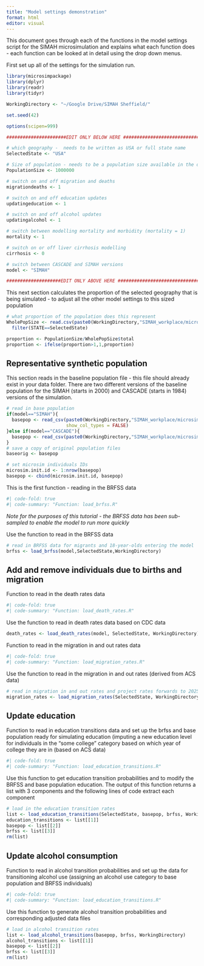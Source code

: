 ```yaml
---
title: "Model settings demonstration"
format: html
editor: visual
---
```


This document goes through each of the functions in the model settings script for the SIMAH microsimulation and explains what each function does - each function can be looked at in detail using the drop down menus.

First set up all of the settings for the simulation run.

```r
library(microsimpackage)
library(dplyr)
library(readr)
library(tidyr)

WorkingDirectory <- "~/Google Drive/SIMAH Sheffield/"

set.seed(42)

options(scipen=999)

######################EDIT ONLY BELOW HERE ##################################################

# which geography -  needs to be written as USA or full state name 
SelectedState <- "USA"

# Size of population - needs to be a population size available in the data folder
PopulationSize <- 1000000

# switch on and off migration and deaths
migrationdeaths <- 1

# switch on and off education updates
updatingeducation <- 1

# switch on and off alcohol updates
updatingalcohol <- 1

# switch between modelling mortality and morbidity (mortality = 1)
mortality <- 1

# switch on or off liver cirrhosis modelling
cirrhosis <- 0

# switch between CASCADE and SIMAH versions
model <- "SIMAH"

####################EDIT ONLY ABOVE HERE ##################################################

```

This next section calculates the proportion of the selected geography that is being simulated - to adjust all the other model settings to this sized population

```r
# what proportion of the population does this represent
WholePopSize <- read.csv(paste0(WorkingDirectory,"SIMAH_workplace/microsim/1_input_data/fullpopcounts.csv")) %>% 
  filter(STATE==SelectedState)

proportion <- PopulationSize/WholePopSize$total
proportion <- ifelse(proportion>1,1,proportion)
```

## Representative synthetic population

This section reads in the baseline population file - this file should already exist in your data folder.
There are two different versions of the baseline population for the SIMAH (starts in 2000) and CASCADE (starts in 1984) versions of the simulation.

```r
# read in base population
if(model=="SIMAH"){
  basepop <- read_csv(paste0(WorkingDirectory,"SIMAH_workplace/microsim/1_input_data/agent_files/", SelectedState, "basepop", PopulationSize, ".csv"),
                      show_col_types = FALSE)
}else if(model=="CASCADE"){
  basepop <- read_csv(paste0(WorkingDirectory,"SIMAH_workplace/microsim/1_input_data/agent_files/", SelectedState, "basepopCASCADE", PopulationSize, ".csv"))
}
# save a copy of original population files
baseorig <- basepop

# set microsim individuals IDs 
microsim.init.id <- 1:nrow(basepop)
basepop <- cbind(microsim.init.id, basepop)
```

This is the first function - reading in the BRFSS data

```r
#| code-fold: true
#| code-summary: "Function: load_brfss.R"
```

*Note for the purposes of this tutorial - the BRFSS data has been sub-sampled to enable the model to run more quickly*

Use the function to read in the BRFSS data

```r
# read in BRFSS data for migrants and 18-year-olds entering the model
brfss <- load_brfss(model,SelectedState,WorkingDirectory)
```

## Add and remove individuals due to births and migration

Function to read in the death rates data

```r
#| code-fold: true
#| code-summary: "Function: load_death_rates.R"
```

Use the function to read in death rates data based on CDC data

```r
death_rates <- load_death_rates(model, SelectedState, WorkingDirectory)
```

Function to read in the migration in and out rates data

```r
#| code-fold: true
#| code-summary: "Function: load_migration_rates.R"
```

Use the function to read in the migration in and out rates (derived from ACS data)

```r
# read in migration in and out rates and project rates forwards to 2025 (in case needed)
migration_rates <- load_migration_rates(SelectedState, WorkingDirectory)
```

## Update education

Function to read in education transitions data and set up the brfss and base population ready for simulating education (imputing a new education level for individuals in the "some college" category based on which year of college they are in (based on ACS data)

```r
#| code-fold: true
#| code-summary: "Function: load_education_transitions.R"
```

Use this function to get education transition probabilities and to modify the BRFSS and base population education.
The output of this function returns a list with 3 components and the following lines of code extract each component

```r
# load in the education transition rates
list <- load_education_transitions(SelectedState, basepop, brfss, WorkingDirectory)
education_transitions <- list[[1]]
basepop <- list[[2]]
brfss <- list[[3]]
rm(list)
```

## Update alcohol consumption

Function to read in alcohol transition probabilities and set up the data for transitioning alcohol use (assigning an alcohol use category to base population and BRFSS individuals)

```r
#| code-fold: true
#| code-summary: "Function: load_education_transitions.R"
```

Use this function to generate alcohol transition probabilities and corresponding adjusted data files

```r
# load in alcohol transition rates
list <- load_alcohol_transitions(basepop, brfss, WorkingDirectory)
alcohol_transitions <- list[[1]]
basepop <- list[[2]]
brfss <- list[[3]]
rm(list)
```

